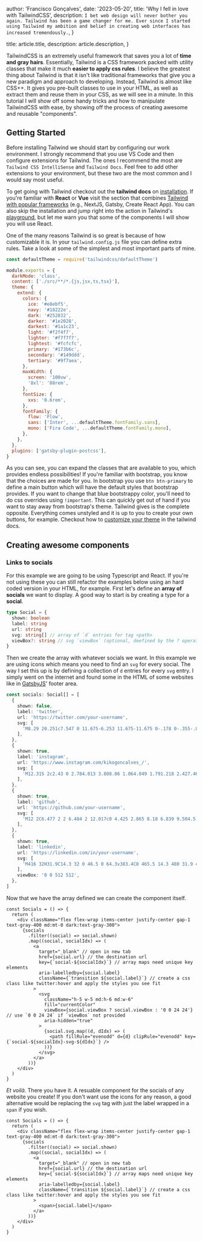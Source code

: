 
  author: 'Francisco Gonçalves',
  date: '2023-05-20',
  title: 'Why I fell in love with TailwindCSS',
  description: `I bet web design will never bother you again. Tailwind has been a game changer for me. Ever since I started using Tailwind my ambition and belief in creating web interfaces has increased tremendously.`,
}

  title: article.title,
  description: article.description,
}


TailwindCSS is an extremely useful framework that saves you a lot of **time and gray hairs**. Essentially, Tailwind is a CSS framework packed with utility classes that make it much **easier to apply css rules**. I believe the greatest thing about Tailwind is that it isn't like traditional frameworks that give you a new paradigm and approach to developing. Instead, Tailwind is almost like CSS++. It gives you pre-built classes to use in your HTML, as well as extract them and reuse them in your CSS, as we will see in a minute. In this tutorial I will show off some handy tricks and how to manipulate TailwindCSS with ease, by showing off the process of creating awesome and reusable "components".

## Getting Started

Before installing Tailwind we should start by configuring our work environment. I strongly recommend that you use VS Code and then configure extensions for Tailwind. The ones I recommend the most are `Tailwind CSS IntelliSense` and `Tailwind Docs`. Feel free to add other extensions to your environment, but these two are the most common and I would say most useful.

To get going with Tailwind checkout out the **tailwind docs** on [installation](https://tailwindcss.com/docs/installation). If you're familiar with **React** or **Vue** visit the section that combines [Tailwind with popular frameworks](https://tailwindcss.com/docs/installation/framework-guides) (e.g., NextJS, Gatsby, Create React App). You can also skip the installation and jump right into the action in Tailwind's [playground](https://play.tailwindcss.com/), but let me warn you that some of the components I will show you will use React.

One of the many reasons Tailwind is so great is because of how customizable it is. In your `tailwind.config.js` file you can define extra rules. Take a look at some of the simplest and most important parts of mine.

```js
const defaultTheme = require('tailwindcss/defaultTheme')

module.exports = {
  darkMode: 'class',
  content: ['./src/**/*.{js,jsx,ts,tsx}'],
  theme: {
    extend: {
      colors: {
        ice: '#e8ebf5',
        navy: '#18222e',
        dark: '#252832',
        darker: '#1e2028',
        darkest: '#1a1c23',
        light: '#f2f4f7',
        lighter: '#f7f7f7',
        lightest: '#fcfcfc',
        primary: '#173b6c',
        secondary: '#149ddd',
        tertiary: '#9f7aea',
      },
      maxWidth: {
        screen: '100vw',
        '8xl': '88rem',
      },
      fontSize: {
        xxs: '0.6rem',
      },
      fontFamily: {
        flow: 'Flow',
        sans: ['Inter', ...defaultTheme.fontFamily.sans],
        mono: ['Fira Code', ...defaultTheme.fontFamily.mono],
      },
    },
  },
  plugins: ['gatsby-plugin-postcss'],
}
```

As you can see, you can expand the classes that are available to you, which provides endless possibilities! If you're familiar with bootstrap, you know that the choices are made for you. In bootstrap you use `btn btn-primary` to define a main button which will have the default styles that bootstrap provides. If you want to change that blue bootstrappy color, you'll need to do css overrides using `!important`. This can quickly get out of hand if you want to stay away from bootstrap's theme. Tailwind gives is the complete opposite. Everything comes unstyled and it is up to you to create your own buttons, for example. Checkout how to [customize your theme](https://tailwindcss.com/docs/adding-custom-styles) in the tailwind docs.

## Creating awesome components

### Links to socials

For this example we are going to be using Typescript and React. If you're not using these you can still refactor the examples below using an hard coded version in your HTML, for example. First let's define an **array of socials** we want to display. A good way to start is by creating a type for a **social**.

```ts
type Social = {
  shown: boolean
  label: string
  url: string
  svg: string[] // array of `d` entries for tag <path>
  viewBox?: string // svg `viewBox` (optional, deefined by the ? operator)
}
```

Then we create the array with whatever socials we want. In this example we are using icons which means you need to find an `svg` for every social. The way I set this up is by defining a collection of `d` entries for every `svg` entry. I simply went on the internet and found some in the HTML of some websites like in [GatsbyJS](https://www.gatsbyjs.com/)' footer area.

```ts
const socials: Social[] = [
  {
    shown: false,
    label: 'twitter',
    url: 'https://twitter.com/your-username',
    svg: [
      'M8.29 20.251c7.547 0 11.675-6.253 11.675-11.675 0-.178 0-.355-.012-.53A8.348 8.348 0 0022 5.92a8.19 8.19 0 01-2.357.646 4.118 4.118 0 001.804-2.27 8.224 8.224 0 01-2.605.996 4.107 4.107 0 00-6.993 3.743 11.65 11.65 0 01-8.457-4.287 4.106 4.106 0 001.27 5.477A4.072 4.072 0 012.8 9.713v.052a4.105 4.105 0 003.292 4.022 4.095 4.095 0 01-1.853.07 4.108 4.108 0 003.834 2.85A8.233 8.233 0 012 18.407a11.616 11.616 0 006.29 1.84',
    ],
  },
  {
    shown: true,
    label: 'instagram',
    url: 'https://www.instagram.com/kikogoncalves_/',
    svg: [
      'M12.315 2c2.43 0 2.784.013 3.808.06 1.064.049 1.791.218 2.427.465a4.902 4.902 0 011.772 1.153 4.902 4.902 0 011.153 1.772c.247.636.416 1.363.465 2.427.048 1.067.06 1.407.06 4.123v.08c0 2.643-.012 2.987-.06 4.043-.049 1.064-.218 1.791-.465 2.427a4.902 4.902 0 01-1.153 1.772 4.902 4.902 0 01-1.772 1.153c-.636.247-1.363.416-2.427.465-1.067.048-1.407.06-4.123.06h-.08c-2.643 0-2.987-.012-4.043-.06-1.064-.049-1.791-.218-2.427-.465a4.902 4.902 0 01-1.772-1.153 4.902 4.902 0 01-1.153-1.772c-.247-.636-.416-1.363-.465-2.427-.047-1.024-.06-1.379-.06-3.808v-.63c0-2.43.013-2.784.06-3.808.049-1.064.218-1.791.465-2.427a4.902 4.902 0 011.153-1.772A4.902 4.902 0 015.45 2.525c.636-.247 1.363-.416 2.427-.465C8.901 2.013 9.256 2 11.685 2h.63zm-.081 1.802h-.468c-2.456 0-2.784.011-3.807.058-.975.045-1.504.207-1.857.344-.467.182-.8.398-1.15.748-.35.35-.566.683-.748 1.15-.137.353-.3.882-.344 1.857-.047 1.023-.058 1.351-.058 3.807v.468c0 2.456.011 2.784.058 3.807.045.975.207 1.504.344 1.857.182.466.399.8.748 1.15.35.35.683.566 1.15.748.353.137.882.3 1.857.344 1.054.048 1.37.058 4.041.058h.08c2.597 0 2.917-.01 3.96-.058.976-.045 1.505-.207 1.858-.344.466-.182.8-.398 1.15-.748.35-.35.566-.683.748-1.15.137-.353.3-.882.344-1.857.048-1.055.058-1.37.058-4.041v-.08c0-2.597-.01-2.917-.058-3.96-.045-.976-.207-1.505-.344-1.858a3.097 3.097 0 00-.748-1.15 3.098 3.098 0 00-1.15-.748c-.353-.137-.882-.3-1.857-.344-1.023-.047-1.351-.058-3.807-.058zM12 6.865a5.135 5.135 0 110 10.27 5.135 5.135 0 010-10.27zm0 1.802a3.333 3.333 0 100 6.666 3.333 3.333 0 000-6.666zm5.338-3.205a1.2 1.2 0 110 2.4 1.2 1.2 0 010-2.4z',
    ],
  },
  {
    shown: true,
    label: 'github',
    url: 'https://github.com/your-username',
    svg: [
      'M12 2C6.477 2 2 6.484 2 12.017c0 4.425 2.865 8.18 6.839 9.504.5.092.682-.217.682-.483 0-.237-.008-.868-.013-1.703-2.782.605-3.369-1.343-3.369-1.343-.454-1.158-1.11-1.466-1.11-1.466-.908-.62.069-.608.069-.608 1.003.07 1.531 1.032 1.531 1.032.892 1.53 2.341 1.088 2.91.832.092-.647.35-1.088.636-1.338-2.22-.253-4.555-1.113-4.555-4.951 0-1.093.39-1.988 1.029-2.688-.103-.253-.446-1.272.098-2.65 0 0 .84-.27 2.75 1.026A9.564 9.564 0 0112 6.844c.85.004 1.705.115 2.504.337 1.909-1.296 2.747-1.027 2.747-1.027.546 1.379.202 2.398.1 2.651.64.7 1.028 1.595 1.028 2.688 0 3.848-2.339 4.695-4.566 4.943.359.309.678.92.678 1.855 0 1.338-.012 2.419-.012 2.747 0 .268.18.58.688.482A10.019 10.019 0 0022 12.017C22 6.484 17.522 2 12 2z',
    ],
  },
  {
    shown: true,
    label: 'linkedin',
    url: 'https://linkedin.com/in/your-username',
    svg: [
      'M416 32H31.9C14.3 32 0 46.5 0 64.3v383.4C0 465.5 14.3 480 31.9 480H416c17.6 0 32-14.5 32-32.3V64.3c0-17.8-14.4-32.3-32-32.3zM135.4 416H69V202.2h66.5V416zm-33.2-243c-21.3 0-38.5-17.3-38.5-38.5S80.9 96 102.2 96c21.2 0 38.5 17.3 38.5 38.5 0 21.3-17.2 38.5-38.5 38.5zm282.1 243h-66.4V312c0-24.8-.5-56.7-34.5-56.7-34.6 0-39.9 27-39.9 54.9V416h-66.4V202.2h63.7v29.2h.9c8.9-16.8 30.6-34.5 62.9-34.5 67.2 0 79.7 44.3 79.7 101.9V416z',
    ],
    viewBox: '0 0 512 512',
  },
]
```

Now that we have the array defined we can create the component itself.

```tsx
const Socials = () => {
  return (
    <div className="flex flex-wrap items-center justify-center gap-1 text-gray-400 md:mt-0 dark:text-gray-300">
      {socials
        .filter((social) => social.shown)
        .map((social, socialIdx) => (
          <a
            target="_blank" // open in new tab
            href={social.url} // the destination url
            key={`social-${socialIdx}`} // array maps need unique key elements
            aria-labelledby={social.label}
            className={`transition ${social.label}`} // create a css class like twitter:hover and apply the styles you see fit
          >
            <svg
              className="h-5 w-5 md:h-6 md:w-6"
              fill="currentColor"
              viewBox={social.viewBox ? social.viewBox : '0 0 24 24'} // use `0 0 24 24` if `viewBox` not provided
              aria-hidden="true"
            >
              {social.svg.map((d, dIdx) => (
                <path fillRule="evenodd" d={d} clipRule="evenodd" key={`social-${socialIdx}-svg-${dIdx}`} />
              ))}
            </svg>
          </a>
        ))}
    </div>
  )
}
```

_Et voilà_. There you have it. A resuable component for the socials of any website you create! If you don't want use the icons for any reason, a good alternative would be replacing the `svg` tag with just the label wrapped in a `span` if you wish.

```tsx
const Socials = () => {
  return (
    <div className="flex flex-wrap items-center justify-center gap-1 text-gray-400 md:mt-0 dark:text-gray-300">
      {socials
        .filter((social) => social.shown)
        .map((social, socialIdx) => (
          <a
            target="_blank" // open in new tab
            href={social.url} // the destination url
            key={`social-${socialIdx}`} // array maps need unique key elements
            aria-labelledby={social.label}
            className={`transition ${social.label}`} // create a css class like twitter:hover and apply the styles you see fit
          >
            <span>{social.label}</span>
          </a>
        ))}
    </div>
  )
}
```
